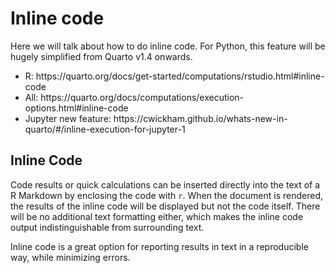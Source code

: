 # Inline code {.unnumbered}

Here we will talk about how to do inline code.
For Python, this feature will be hugely simplified from Quarto v1.4 onwards.

- R: https://quarto.org/docs/get-started/computations/rstudio.html#inline-code
- All: https://quarto.org/docs/computations/execution-options.html#inline-code
- Jupyter new feature: https://cwickham.github.io/whats-new-in-quarto/#/inline-execution-for-jupyter-1 

## Inline Code

Code results or quick calculations can be inserted directly into the text of a R Markdown by enclosing the code with ``r ``. When the document is rendered, the results of the inline code will be displayed but not the code itself. There will be no additional text formatting either, which makes the inline code output indistinguishable from surrounding text.

Inline code is a great option for reporting results in text in a reproducible way, while minimizing errors.
